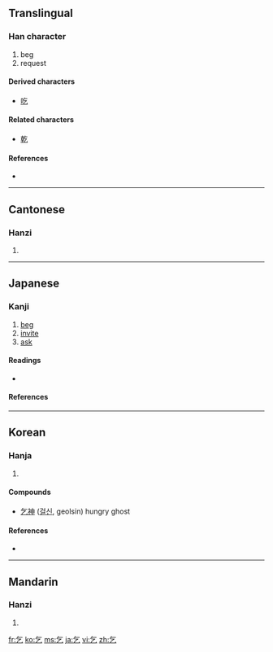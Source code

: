 ==Translingual==

===Han character===
{{Han char|rn=5|rad=乙|as=02|sn=3|four=8071<sub>7</sub>|canj=人弓 (ON)}}

# beg
# request

====Derived characters====
* [[吃]]

====Related characters====
{{rfc-header|Related characters|lang=mul}}
* [[乾]] {{qualifier|current form related, etymologically distinct}}

====References====
* {{Han ref|kx=0084.030|dkj=00170|dj=0170.030|hdz=10050.070|uh=4E5E|ud=20062|bh=A45E|bd=42078}}

----

==Cantonese==

===Hanzi===
{{yue-hanzi|jyut=|y=hat1}}

# {{defn|Cantonese|sort=乙02}}

----

==Japanese==

===Kanji===
{{ja-kanji|grade=uc|rs=乙02}}

# [[beg]]
# [[invite]]
# [[ask]]

====Readings====
* {{ja-readings|goon=[[こつ]] (kotsu), [[こち]] (kochi)|kanon=[[きつ]] (kitsu)|on=[[き]] (ki), [[きけ]] (kike)|kun=[[こう]] (kou), [[こい]] (koi)}}

====References====
{{ja-kref
|jis= 3870
|ku= 2480
|shift= 8CEE
|euc= B8F0
|freq= 2478
|nelson= 262
|newnelson= 59
|halpern= 1961
|kld= ''not listed''
|heisig= 462
|tuttle= 0a3.4
}}

----

==Korean==

===Hanja===
{{ko-hanja|hangeul=걸|rv=geol|mr=kŏl|eumhun=[[빌다|빌]]|ehrv=bil|ehmr=pil|ehy=}}

# {{defn|Korean|sort=乙02}}

====Compounds====
* [[乞神]] ([[걸신]], geolsin) hungry ghost

====References====
* {{Hanja ref|nav=7925}}

----

==Mandarin==

===Hanzi===
{{cmn-hanzi|pin=[[qǐ]] ([[qi3]])|wg=ch'i<sup>3</sup>}}

# {{defn|Mandarin|sort=乙02}}

[[fr:乞]]
[[ko:乞]]
[[ms:乞]]
[[ja:乞]]
[[vi:乞]]
[[zh:乞]]